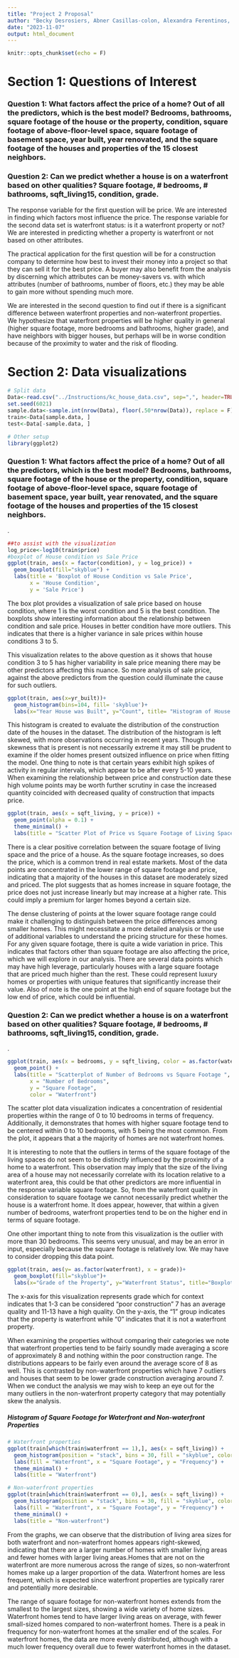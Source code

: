 ```yaml
---
title: "Project 2 Proposal"
author: "Becky Desrosiers, Abner Casillas-colon, Alexandra Ferentinos, John Le"
date: "2023-11-07"
output: html_document
---
```


```r
knitr::opts_chunk$set(echo = F)
```



# Section 1: Questions of Interest

### Question 1: What factors affect the price of a home? Out of all the predictors, which is the best model? Bedrooms, bathrooms, square footage of the house or the property, condition, square footage of above-floor-level space, square footage of basement space, year built, year renovated, and the square footage of the houses and properties of the 15 closest neighbors.

### Question 2: Can we predict whether a house is on a waterfront based on other qualities? Square footage, # bedrooms, # bathrooms, sqft_living15, condition, grade.


The response variable for the first question will be price. We are interested in finding which factors most influence the price. The response variable for the second data set is waterfront status: is it a waterfront property or not? We are interested in predicting whether a property is waterfront or not based on other attributes.


The practical application for the first question will be for a construction company to determine how best to invest their money into a project so that they can sell it for the best price. A buyer may also benefit from the analysis by discerning which attributes can be money-savers vs. with which attributes (number of bathrooms, number of floors, etc.) they may be able to gain more without spending much more.


We are interested in the second question to find out if there is a significant difference between waterfront properties and non-waterfront properties. We hypothesize that waterfront properties will be higher quality in general (higher square footage, more bedrooms and bathrooms, higher grade), and have neighbors with bigger houses, but perhaps will be in worse condition because of the proximity to water and the risk of flooding.

 

# Section 2: Data visualizations 

```r
# Split data
Data<-read.csv("../Instructions/kc_house_data.csv", sep=",", header=TRUE)
set.seed(6021)
sample.data<-sample.int(nrow(Data), floor(.50*nrow(Data)), replace = F)
train<-Data[sample.data, ]
test<-Data[-sample.data, ]

# Other setup
library(ggplot2)
```


### Question 1: What factors affect the price of a home? Out of all the predictors, which is the best model? Bedrooms, bathrooms, square footage of the house or the property, condition, square footage of above-floor-level space, square footage of basement space, year built, year renovated, and the square footage of the houses and properties of the 15 closest neighbors.

.


```r
##to assist with the visualization 
log_price<-log10(train$price)
#boxplot of House condition vs Sale Price
ggplot(train, aes(x = factor(condition), y = log_price)) +
  geom_boxplot(fill="skyblue") +
  labs(title = 'Boxplot of House Condition vs Sale Price',
       x = 'House Condition',
       y = 'Sale Price')
```

The box plot provides a visualization of sale price based on house condition, where 1 is the worst condition and 5 is the best condition. The boxplots show interesting information about the relationship between condition and sale price. Houses in better condition have more outliers. This indicates that there is a higher variance in sale prices within house conditions 3 to 5. 

This visualization relates to the above question as it shows that house condition 3 to 5 has higher variability in sale price meaning there may be other predictors affecting this nuance. So more analysis of sale price, against the above predictors from the question could illuminate the cause for such outliers. 




```r
ggplot(train, aes(x=yr_built))+
  geom_histogram(bins=104, fill= 'skyblue')+
  labs(x="Year House was Built", y="Count", title= "Histogram of House Construction Date")
```


This histogram is created to evaluate the distribution of the construction date of the houses in the dataset. The distribution of the histogram is left skewed, with more observations occurring in recent years. Though the skewness that is present is not necessarily extreme it may still be prudent to examine if the older homes present outsized influence on price when fitting the model. One thing to note is that certain years exhibit high spikes of activity in regular intervals, which appear to be after every 5-10 years. When examining the relationship between price and construction date these high volume points may be worth further scrutiny in case the increased quantity coincided with decreased quality of construction that impacts price.



```r
ggplot(train, aes(x = sqft_living, y = price)) +
  geom_point(alpha = 0.1) + 
  theme_minimal() +
  labs(title = "Scatter Plot of Price vs Square Footage of Living Space", x = "Square Footage of Living Space", y = "Price")

```


There is a clear positive correlation between the square footage of living space and the price of a house. As the square footage increases, so does the price, which is a common trend in real estate markets. Most of the data points are concentrated in the lower range of square footage and price, indicating that a majority of the houses in this dataset are moderately sized and priced. The plot suggests that as homes increase in square footage, the price does not just increase linearly but may increase at a higher rate. This could imply a premium for larger homes beyond a certain size.

The dense clustering of points at the lower square footage range could make it challenging to distinguish between the price differences among smaller homes. This might necessitate a more detailed analysis or the use of additional variables to understand the pricing structure for these homes. For any given square footage, there is quite a wide variation in price. This indicates that factors other than square footage are also affecting the price, which we will explore in our analysis. There are several data points which may have high leverage, particularly houses with a large square footage that are priced much higher than the rest. These could represent luxury homes or properties with unique features that significantly increase their value. Also of note is the one point at the high end of square footage but the low end of price, which could be influential.




### Question 2: Can we predict whether a house is on a waterfront based on other qualities? Square footage, # bedrooms, # bathrooms, sqft_living15, condition, grade.

.

```r
ggplot(train, aes(x = bedrooms, y = sqft_living, color = as.factor(waterfront))) +
  geom_point() +
  labs(title = "Scatterplot of Number of Bedrooms vs Square Footage ",
       x = "Number of Bedrooms",
       y = "Square Footage",
       color = "Waterfront")
```


The scatter plot data visualization indicates a concentration of residential properties within the range of 0 to 10 bedrooms in terms of frequency. Additionally, it demonstrates that homes with higher square footage tend to be centered within 0 to 10 bedrooms, with 5 being the most common. From the plot, it appears that a the majority of homes are not waterfront homes. 

It is interesting to note that the outliers in terms of the square footage of the living spaces do not seem to be distinctly influenced by the proximity of a home to a waterfront. This observation may imply that the size of the living area of a house may not necessarily correlate with its location relative to a waterfront area, this could be that other predictors are more influential in the response variable square footage. So, from the waterfront quality in consideration to square footage we cannot necessarily predict whether the house is a waterfront home. It does appear, however, that within a given number of bedrooms, waterfront properties tend to be on the higher end in terms of square footage.

One other important thing to note from this visualization is the outlier with more than 30 bedrooms. This seems very unusual, and may be an error in input, especially because the square footage is relatively low. We may have to consider dropping this data point.



```r
ggplot(train, aes(y= as.factor(waterfront), x = grade))+
  geom_boxplot(fill="skyblue")+
  labs(x="Grade of the Property", y="Waterfront Status", title="Boxplot of Grade for Waterfront and Non-Waterfront Properties")
```




The x-axis for this visualization represents grade which for context indicates that 1-3 can be considered "poor construction" 7 has an average quality and 11-13 have a high quality. On the y-axis, the "1" group indicates that the property is waterfront while "0" indicates that it is not a waterfront property.

When examining the properties without comparing their categories we note that waterfront properties tend to be fairly soundly made averaging a score of approximately 8 and nothing within the poor construction range. The distributions appears to be fairly even around the average score of 8 as well. This is contrasted by non-waterfront properties which have 7 outliers and houses that seem to be lower grade construction averaging around 7. When we conduct the analysis we may wish to keep an eye out for the many outliers in the non-waterfront property category that may potentially skew the analysis.



\newpage



##### Histogram of Square Footage for Waterfront and Non-waterfront Properties

```r

# Waterfront properties
ggplot(train[which(train$waterfront == 1),], aes(x = sqft_living)) +
  geom_histogram(position = "stack", bins = 30, fill = "skyblue", color = "black") +
  labs(fill = "Waterfront", x = "Square Footage", y = "Frequency") +
  theme_minimal() +
  labs(title = "Waterfront")

# Non-waterfront properties
ggplot(train[which(train$waterfront == 0),], aes(x = sqft_living)) +
  geom_histogram(position = "stack", bins = 30, fill = "skyblue", color = "black") +
  labs(fill = "Waterfront", x = "Square Footage", y = "Frequency") +
  theme_minimal() +
  labs(title = "Non-waterfront")
```


From the graphs, we can observe that the distribution of living area sizes for both waterfront and non-waterfront homes appears right-skewed, indicating that there are a larger number of homes with smaller living areas and fewer homes with larger living areas.Homes that are not on the waterfront are more numerous across the range of sizes, so non-waterfront homes make up a larger proportion of the data. Waterfront homes are less frequent, which is expected since waterfront properties are typically rarer and potentially more desirable.

The range of square footage for non-waterfront homes extends from the smallest to the largest sizes, showing a wide variety of home sizes. Waterfront homes tend to have larger living areas on average, with fewer small-sized homes compared to non-waterfront homes. There is a peak in frequency for non-waterfront homes at the smaller end of the  scales. For waterfront homes, the data are more evenly distributed, although with a much lower frequency overall due to fewer waterfront homes in the dataset.





